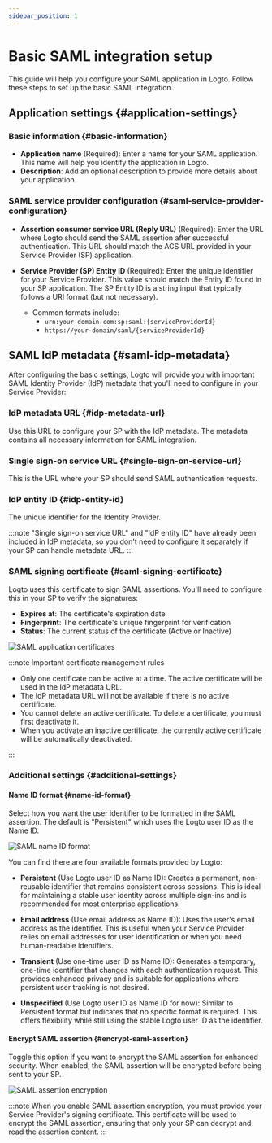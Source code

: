 ```yaml
---
sidebar_position: 1
---
```


# Basic SAML integration setup

This guide will help you configure your SAML application in Logto. Follow these steps to set up the basic SAML integration.

## Application settings \{#application-settings}

### Basic information \{#basic-information}

- **Application name** (Required): Enter a name for your SAML application. This name will help you identify the application in Logto.
- **Description**: Add an optional description to provide more details about your application.

### SAML service provider configuration \{#saml-service-provider-configuration}

- **Assertion consumer service URL (Reply URL)** (Required): Enter the URL where Logto should send the SAML assertion after successful authentication. This URL should match the ACS URL provided in your Service Provider (SP) application.

- **Service Provider (SP) Entity ID** (Required): Enter the unique identifier for your Service Provider. This value should match the Entity ID found in your SP application. The SP Entity ID is a string input that typically follows a URI format (but not necessary).
  - Common formats include:
    - `urn:your-domain.com:sp:saml:{serviceProviderId}`
    - `https://your-domain/saml/{serviceProviderId}`

## SAML IdP metadata \{#saml-idp-metadata}

After configuring the basic settings, Logto will provide you with important SAML Identity Provider (IdP) metadata that you'll need to configure in your Service Provider:

### IdP metadata URL \{#idp-metadata-url}

Use this URL to configure your SP with the IdP metadata. The metadata contains all necessary information for SAML integration.

### Single sign-on service URL \{#single-sign-on-service-url}

This is the URL where your SP should send SAML authentication requests.

### IdP entity ID \{#idp-entity-id}

The unique identifier for the Identity Provider.

:::note
"Single sign-on service URL" and "IdP entity ID" have already been included in IdP metadata, so you don't need to configure it separately if your SP can handle metadata URL.
:::

### SAML signing certificate \{#saml-signing-certificate}

Logto uses this certificate to sign SAML assertions. You'll need to configure this in your SP to verify the signatures:

- **Expires at**: The certificate's expiration date
- **Fingerprint**: The certificate's unique fingerprint for verification
- **Status**: The current status of the certificate (Active or Inactive)

<img src="/img/assets/certificates.png" alt="SAML application certificates" />

:::note Important certificate management rules

- Only one certificate can be active at a time. The active certificate will be used in the IdP metadata URL.
- The IdP metadata URL will not be available if there is no active certificate.
- You cannot delete an active certificate. To delete a certificate, you must first deactivate it.
- When you activate an inactive certificate, the currently active certificate will be automatically deactivated.

:::

### Additional settings \{#additional-settings}

#### Name ID format \{#name-id-format}

Select how you want the user identifier to be formatted in the SAML assertion. The default is "Persistent" which uses the Logto user ID as the Name ID.

<img src="/img/assets/name-id-format.png" alt="SAML name ID format" />

You can find there are four available formats provided by Logto:

- **Persistent** (Use Logto user ID as Name ID): Creates a permanent, non-reusable identifier that remains consistent across sessions. This is ideal for maintaining a stable user identity across multiple sign-ins and is recommended for most enterprise applications.

- **Email address** (Use email address as Name ID): Uses the user's email address as the identifier. This is useful when your Service Provider relies on email addresses for user identification or when you need human-readable identifiers.

- **Transient** (Use one-time user ID as Name ID): Generates a temporary, one-time identifier that changes with each authentication request. This provides enhanced privacy and is suitable for applications where persistent user tracking is not desired.

- **Unspecified** (Use Logto user ID as Name ID for now): Similar to Persistent format but indicates that no specific format is required. This offers flexibility while still using the stable Logto user ID as the identifier.

#### Encrypt SAML assertion \{#encrypt-saml-assertion}

Toggle this option if you want to encrypt the SAML assertion for enhanced security. When enabled, the SAML assertion will be encrypted before being sent to your SP.

<img src="/img/assets/encryption.png" alt="SAML assertion encryption" />

:::note
When you enable SAML assertion encryption, you must provide your Service Provider's signing certificate. This certificate will be used to encrypt the SAML assertion, ensuring that only your SP can decrypt and read the assertion content.
:::
